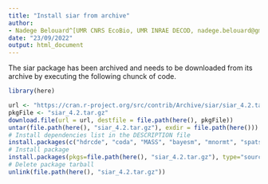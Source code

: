 ```yaml
---
title: "Install siar from archive"
author: 
- Nadege Belouard^[UMR CNRS EcoBio, UMR INRAE DECOD, nadege.belouard@gmail.com]
date: "23/09/2022"
output: html_document
---
```


The siar package has been archived and needs to be downloaded from its archive by executing the following chunck of code.

```r
library(here)

url <- "https://cran.r-project.org/src/contrib/Archive/siar/siar_4.2.tar.gz"
pkgFile <- "siar_4.2.tar.gz"
download.file(url = url, destfile = file.path(here(), pkgFile))
untar(file.path(here(), "siar_4.2.tar.gz"), exdir = file.path(here()))
# Install dependencies list in the DESCRIPTION file
install.packages(c("hdrcde", "coda", "MASS", "bayesm", "mnormt", "spatstat", "tmvnsim"))
# Install package
install.packages(pkgs=file.path(here(), "siar_4.2.tar.gz"), type="source", repos=NULL)
# Delete package tarball
unlink(file.path(here(), "siar_4.2.tar.gz"))
```